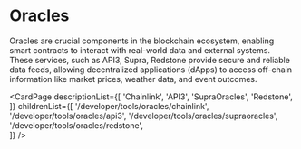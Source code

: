 # Oracles
Oracles are crucial components in the blockchain ecosystem, enabling smart contracts to interact with real-world data and external systems. These services, such as API3, Supra, Redstone provide secure and reliable data feeds, allowing decentralized applications (dApps) to access off-chain information like market prices, weather data, and event outcomes.

<CardPage
  descriptionList={[
    'Chainlink',
    'API3',
    'SupraOracles',
    'Redstone',
  ]}
  childrenList={[
    '/developer/tools/oracles/chainlink',
    '/developer/tools/oracles/api3',
    '/developer/tools/oracles/supraoracles',
    '/developer/tools/oracles/redstone',    
  ]}
/>